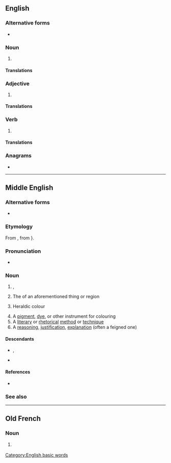 ==English==

===Alternative forms===
* {{alter|en|color||American}}

===Noun===
{{en-noun|~}}

# {{tcx|Commonwealth spelling|lang=en}} {{alt form of|color|lang=en}}

====Translations====
{{trans-see|colour|color}}

===Adjective===
{{en-adj|-}}

# {{term-context|AU|Canada|Ireland|NZ|UK|lang=en}} {{alt form of|color|lang=en}}

====Translations====
{{trans-see|colour|color}}

===Verb===
{{en-verb}}

# {{term-context|AU|Canada|NZ|UK|lang=en}} {{alt form of|color|lang=en}}

====Translations====
{{trans-see|colour|color}}

===Anagrams===
* {{anagrams|en|courol|ur-cool}}

[[Category:English basic words]]

----

==Middle English==

===Alternative forms===
* {{alter|enm|colur|color|culur|coler|coloure|kolour}}

===Etymology===
From {{bor|enm|xno|colur}}, from {{der|enm|la|color}}}.

===Pronunciation===
* {{IPA|lang=enm|/kuˈluːr/}}

===Noun===
{{enm-noun|pl2=coloures}}

# {{l|en|colour}}, {{l|en|hue}}
# The {{l|en|colour}} of an aforementioned thing or region
# {{lb|enm|heraldry}} Heraldic colour
# A [[pigment]], [[dye]], or other instrument for colouring
# A [[literary]] or [[rhetorical]] [[method]] or [[technique]]
# A [[reasoning]], [[justification]], [[explanation]] (often a feigned one)

====Descendants====
* {{desc|en|color}}, {{desc|en|colour}}
* {{desc|sco|colour}}

====References====
* {{R:MED Online|entry=cǒlǒur (n.) |id=MED8462 |accessdate=2018-03-30}}

===See also===
{{table:colors/enm}}

-----

==Old French==

===Noun===
{{fro-noun|f}}

# {{lb|fro|Anglo-Norman}} {{alternative form of|color|lang=fro}}